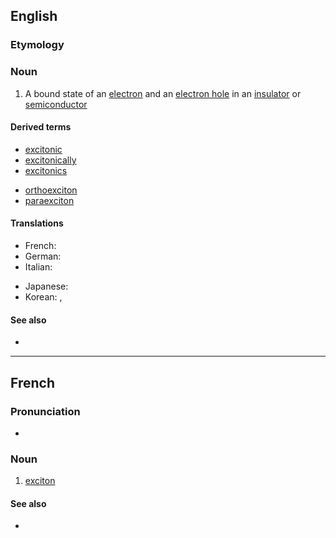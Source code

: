 ==English==

===Etymology===
{{suffix|excite|on|lang=en}}

===Noun===
{{en-noun}}

# {{lb|en|physics}} A bound state of an [[electron]] and an [[electron hole]] in an [[insulator]] or [[semiconductor]]

====Derived terms====
{{der-top}}
* [[excitonic]]
* [[excitonically]]
* [[excitonics]]
{{der-mid}}
* [[orthoexciton]]
* [[paraexciton]]
{{der-bottom}}

====Translations====
{{trans-top|bound state of electron and hole}}
* French: {{t+|fr|exciton|m}}
* German: {{t|de|Exziton|n}}
* Italian: {{t+|it|eccitone|m}}
{{trans-mid}}
* Japanese: {{t|ja|励起子|tr=rēki-shi}}
* Korean: {{t|ko|여기자|sc=Hang}}, {{t|ko|엑시톤|sc=Hang}}
{{trans-bottom}}

====See also====
* {{pedia}}

----

==French==

===Pronunciation===
* {{audio|Fr-Paris--exciton.ogg|Audio (Paris)|lang=fr}}

===Noun===
{{fr-noun|m}}

# {{lb|fr|physics}} [[#English|exciton]]

====See also====
* {{pedialite|lang=fr}}